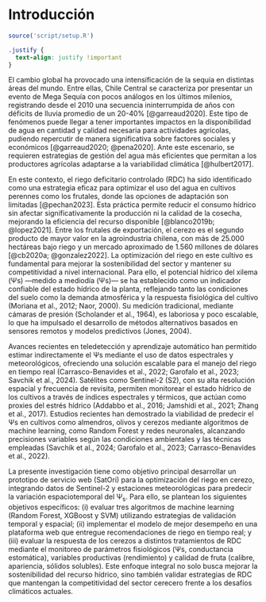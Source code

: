 # Introducción {.unnumbered}

```r
source('script/setup.R')
```

```css
.justify {
  text-align: justify !important
}
```

::: justify
El cambio global ha provocado una intensificación de la sequía en distintas áreas del mundo. Entre ellas, Chile Central se caracteriza por presentar un evento de Mega Sequía con pocos análogos en los últimos milenios, registrando desde el 2010 una secuencia ininterrumpida de años con déficits de lluvia promedio de un 20-40% [@garreaud2020]. Este tipo de fenómenos puede llegar a tener importantes impactos en la disponibilidad de agua en cantidad y calidad necesaria para actividades agrícolas, pudiendo repercutir de manera significativa sobre factores sociales y económicos [@garreaud2020; @pena2020]. Ante este escenario, se requieren estrategias de gestión del agua más eficientes que permitan a los productores agrícolas adaptarse a la variabilidad climática [@hulbert2017].

En este contexto, el riego deficitario controlado (RDC) ha sido identificado como una estrategia eficaz para optimizar el uso del agua en cultivos perennes como los frutales, donde las opciones de adaptación son limitadas [@pechan2023]. Esta práctica permite reducir el consumo hídrico sin afectar significativamente la producción ni la calidad de la cosecha, mejorando la eficiencia del recurso disponible [@blanco2019b; @lopez2021]. Entre los frutales de exportación, el cerezo es el segundo producto de mayor valor en la agroindustria chilena, con más de 25.000 hectáreas bajo riego y un mercado aproximado de 1.560 millones de dólares [@cb2020a; @gonzalez2022]. La optimización del riego en este cultivo es fundamental para mejorar la sostenibilidad del sector y mantener su competitividad a nivel internacional. Para ello, el potencial hídrico del xilema (Ψs) —medido a mediodía (Ψs)— se ha establecido como un indicador confiable del estado hídrico de la planta, reflejando tanto las condiciones del suelo como la demanda atmosférica y la respuesta fisiológica del cultivo (Moriana et al., 2012; Naor, 2000). Su medición tradicional, mediante cámaras de presión (Scholander et al., 1964), es laboriosa y poco escalable, lo que ha impulsado el desarrollo de métodos alternativos basados en sensores remotos y modelos predictivos (Jones, 2004).

Avances recientes en teledetección y aprendizaje automático han permitido estimar indirectamente el Ψs mediante el uso de datos espectrales y meteorológicos, ofreciendo una solución escalable para el manejo del riego en tiempo real (Carrasco-Benavides et al., 2022; Garofalo et al., 2023; Savchik et al., 2024). Satélites como Sentinel-2 (S2), con su alta resolución espacial y frecuencia de revisita, permiten monitorear el estado hídrico de los cultivos a través de índices espectrales y térmicos, que actúan como proxies del estrés hídrico (Addabbo et al., 2016; Jamshidi et al., 2021; Zhang et al., 2017). Estudios recientes han demostrado la viabilidad de predecir el Ψs en cultivos como almendros, olivos y cerezos mediante algoritmos de machine learning, como Random Forest y redes neuronales, alcanzando precisiones variables según las condiciones ambientales y las técnicas empleadas (Savchik et al., 2024; Garofalo et al., 2023; Carrasco-Benavides et al., 2022).

La presente investigación tiene como objetivo principal desarrollar un prototipo de servicio web (SatOri) para la optimización del riego en cerezo, integrando datos de Sentinel-2 y estaciones meteorológicas para predecir la variación espaciotemporal del Ψ~s~. Para ello, se plantean los siguientes objetivos específicos: (i) evaluar tres algoritmos de machine learning (Random Forest, XGBoost y SVM) utilizando estrategias de validación temporal y espacial; (ii) implementar el modelo de mejor desempeño en una plataforma web que entregue recomendaciones de riego en tiempo real; y (iii) evaluar la respuesta de los cerezos a distintos tratamientos de RDC mediante el monitoreo de parámetros fisiológicos (Ψs, conductancia estomática), variables productivas (rendimiento) y calidad de fruta (calibre, apariencia, sólidos solubles). Este enfoque integral no solo busca mejorar la sostenibilidad del recurso hídrico, sino también validar estrategias de RDC que mantengan la competitividad del sector cerecero frente a los desafíos climáticos actuales.
:::

